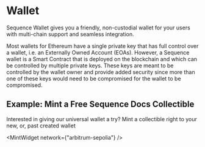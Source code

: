 
# Wallet

Sequence Wallet gives you a friendly, non-custodial wallet for your users with multi-chain support and seamless integration.

Most wallets for Ethereum have a single private key that has full control over a wallet, i.e. an Externally Owned Account (EOAs).
However, a Sequence wallet is a Smart Contract that is deployed on the blockchain and which can be controlled by multiple private keys.
These keys are meant to be controlled by the wallet owner and provide added security since more than one of these keys would need to be
compromised for the wallet to be compromised.

## Example: Mint a Free Sequence Docs Collectible

Interested in giving our universal wallet a try? Mint a collectible right to your new, or, past created wallet

<MintWidget network={"arbitrum-sepolia"} />
